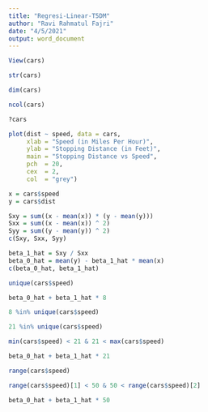 ```yaml
---
title: "Regresi-Linear-T5DM"
author: "Ravi Rahmatul Fajri"
date: "4/5/2021"
output: word_document
---
```


```r
View(cars)
```
```r
str(cars)
```
```r
dim(cars)
```
```r
ncol(cars)
```
```r
?cars
```
```r
plot(dist ~ speed, data = cars,
     xlab = "Speed (in Miles Per Hour)",
     ylab = "Stopping Distance (in Feet)",
     main = "Stopping Distance vs Speed",
     pch  = 20,
     cex  = 2,
     col  = "grey")
```
```r
x = cars$speed
y = cars$dist
```
```r
Sxy = sum((x - mean(x)) * (y - mean(y)))
Sxx = sum((x - mean(x)) ^ 2)
Syy = sum((y - mean(y)) ^ 2)
c(Sxy, Sxx, Syy)
```
```r
beta_1_hat = Sxy / Sxx
beta_0_hat = mean(y) - beta_1_hat * mean(x)
c(beta_0_hat, beta_1_hat)
```
```r
unique(cars$speed)
```
```r
beta_0_hat + beta_1_hat * 8
```
```r
8 %in% unique(cars$speed)
```
```r
21 %in% unique(cars$speed)
```
```r
min(cars$speed) < 21 & 21 < max(cars$speed)
```
```r
beta_0_hat + beta_1_hat * 21
```
```r
range(cars$speed)
```
```r
range(cars$speed)[1] < 50 & 50 < range(cars$speed)[2] 
```
```r
beta_0_hat + beta_1_hat * 50
```
